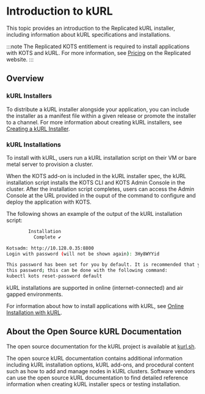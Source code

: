 
# Introduction to kURL

This topic provides an introduction to the Replicated kURL installer, including information about kURL specifications and installations.

:::note
The Replicated KOTS entitlement is required to install applications with KOTS and kURL. For more information, see [Pricing](https://www.replicated.com/pricing) on the Replicated website.
:::

## Overview

<KurlDefinition/>

### kURL Installers

<Installers/>

To distribute a kURL installer alongside your application, you can include the installer as a manifest file within a given release or promote the installer to a channel. For more information about creating kURL installers, see [Creating a kURL Installer](/vendor/packaging-embedded-kubernetes).

### kURL Installations

To install with kURL, users run a kURL installation script on their VM or bare metal server to provision a cluster.

When the KOTS add-on is included in the kURL installer spec, the kURL installation script installs the KOTS CLI and KOTS Admin Console in the cluster. After the installation script completes, users can access the Admin Console at the URL provided in the ouput of the command to configure and deploy the application with KOTS.

The following shows an example of the output of the kURL installation script:

```bash
        Installation
          Complete ✔

Kotsadm: http://10.128.0.35:8800
Login with password (will not be shown again): 3Hy8WYYid

This password has been set for you by default. It is recommended that you change
this password; this can be done with the following command:
kubectl kots reset-password default
```

kURL installations are supported in online (internet-connected) and air gapped environments.

For information about how to install applications with kURL, see [Online Installation with kURL](/enterprise/installing-kurl).

## About the Open Source kURL Documentation

The open source documentation for the kURL project is available at [kurl.sh](https://kurl.sh/docs/introduction/).

The open source kURL documentation contains additional information including kURL installation options, kURL add-ons, and procedural content such as how to add and manage nodes in kURL clusters. Software vendors can use the open source kURL documentation to find detailed reference information when creating kURL installer specs or testing installation.